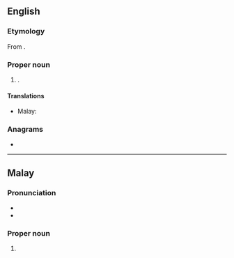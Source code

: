 {{also|kangar}}
==English==
{{wikipedia}}

===Etymology===
From {{bor|en|ms|Kangar}}.

===Proper noun===
{{en-proper noun}}

# {{place|en|capital city|s/Perlis|c/Malaysia}}.

====Translations====
{{trans-top|capital of Perlis}}
* Malay: {{t|ms|Kangar}}
{{trans-mid}}
{{trans-bottom}}

===Anagrams===
* {{anagrams|en|a=aagknr|Kangra}}

----

==Malay==
{{wikipedia|lang=ms}}

===Pronunciation===
* {{IPA|ms|/kaŋa(r)/}}
* {{rhymes|ms|aŋa(r)|ŋa(r)|a(r)}}

===Proper noun===
{{ms-proper noun|j=کاڠر}}

# {{place|ms|capital city|s/Perlis|c/Malaysia|t1=Kangar}}